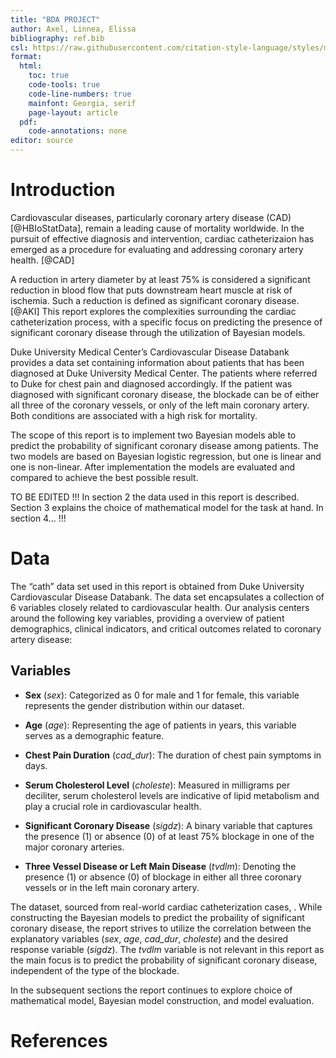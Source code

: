 ```yaml
---
title: "BDA PROJECT"
author: Axel, Linnea, Elissa
bibliography: ref.bib
csl: https://raw.githubusercontent.com/citation-style-language/styles/master/research-institute-for-nature-and-forest.csl
format: 
  html:
    toc: true
    code-tools: true
    code-line-numbers: true  
    mainfont: Georgia, serif
    page-layout: article
  pdf:  
    code-annotations: none
editor: source
---
```


# Introduction 

Cardiovascular diseases, particularly coronary artery disease (CAD) [@HBIoStatData], remain a leading cause of mortality worldwide. In the 
pursuit of effective diagnosis and intervention, cardiac catheterizaion has emerged as a procedure for evaluating and 
addressing coronary artery health. [@CAD]

A reduction in artery diameter by at least 75% is considered a significant reduction in blood flow that puts downstream 
heart muscle at risk of ischemia. Such a reduction is defined as significant coronary disease. [@AKI]
This report explores the complexities surrounding the cardiac catheterization process, with a specific focus on 
predicting the presence of significant coronary disease through the utilization of 
Bayesian models.

Duke University Medical Center's Cardiovascular Disease Databank provides a data set containing information about 
patients that has been diagnosed at Duke University Medical Center. The patients where referred to Duke for chest pain
and diagnosed accordingly. If the patient was diagnosed with significant coronary disease, the blockade can be of either
all three of the coronary vessels, or only of the left main coronary artery. Both conditions are associated with a high 
risk for mortality. 

The scope of this report is to implement two Bayesian models able to predict the probability of significant coronary 
disease among patients. The two models are based on Bayesian logistic regression, but one is linear and one is non-linear.
After implementation the models are evaluated and compared to achieve the best possible result.

TO BE EDITED
!!!
In section 2 the data used in this report is described. Section 3 explains the choice of mathematical model for 
the task at hand. In section 4...
!!!

# Data

The "cath" data set used in this report is obtained from Duke University Cardiovascular Disease Databank. The data set encapsulates a collection of 6 variables closely related to cardiovascular health. Our analysis centers around the 
following key variables, providing a overview of patient demographics, clinical indicators, and critical outcomes related to coronary artery disease:

## Variables

- **Sex** (_sex_): Categorized as 0 for male and 1 for female, this variable represents the gender distribution within our 
dataset.

- **Age** (_age_): Representing the age of patients in years, this variable serves as a demographic feature.

- **Chest Pain Duration** (_cad_dur_): The duration of chest pain symptoms in days.

- **Serum Cholesterol Level** (_choleste_): Measured in milligrams per deciliter, serum cholesterol levels are indicative 
of lipid metabolism and play a crucial role in cardiovascular health.

- **Significant Coronary Disease** (_sigdz_): A binary variable that captures the presence (1) or absence (0) of at least 
75% blockage in one of the major coronary arteries.

- **Three Vessel Disease or Left Main Disease** (_tvdlm_): Denoting the presence (1) or absence (0) of blockage in either all three coronary vessels or in the left main coronary artery.

The dataset, sourced from real-world cardiac catheterization cases, . While constructing the Bayesian models to predict the
probaility of significant coronary disease, the report strives to utilize the correlation between the explanatory variables 
(_sex_, _age_, _cad_dur_, _choleste_) and the desired response variable (_sigdz_). The _tvdlm_ variable is not relevant 
in this report as the main focus is to predict the probability of significant coronary disease, independent of the type
of the blockade.

In the subsequent sections the report continues to explore choice of mathematical model, Bayesian model construction, and 
model evaluation.


# References

::: {#refs}
:::